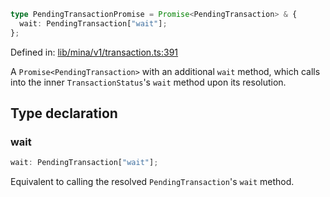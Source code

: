 ```ts
type PendingTransactionPromise = Promise<PendingTransaction> & {
  wait: PendingTransaction["wait"];
};
```

Defined in: [lib/mina/v1/transaction.ts:391](https://github.com/o1-labs/o1js/blob/fca908c243ee8e908efacaf73a882d48759e675a/src/lib/mina/v1/transaction.ts#L391)

A `Promise<PendingTransaction>` with an additional `wait` method, which calls
into the inner `TransactionStatus`'s `wait` method upon its resolution.

## Type declaration

### wait

```ts
wait: PendingTransaction["wait"];
```

Equivalent to calling the resolved `PendingTransaction`'s `wait` method.

